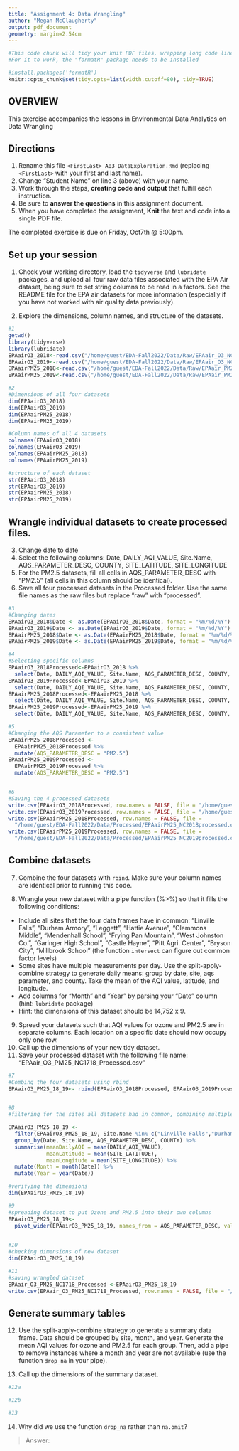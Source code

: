 ```yaml
---
title: "Assignment 4: Data Wrangling"
author: "Megan McClaugherty"
output: pdf_document
geometry: margin=2.54cm
---
```


```r
#This code chunk will tidy your knit PDF files, wrapping long code lines
#For it to work, the "formatR" package needs to be installed

#install.packages('formatR')
knitr::opts_chunk$set(tidy.opts=list(width.cutoff=80), tidy=TRUE)
```

## OVERVIEW

This exercise accompanies the lessons in Environmental Data Analytics on Data Wrangling 

## Directions
1.  Rename this file `<FirstLast>_A03_DataExploration.Rmd` (replacing `<FirstLast>` with your first and last name).
2. Change "Student Name" on line 3 (above) with your name.
3. Work through the steps, **creating code and output** that fulfill each instruction.
4. Be sure to **answer the questions** in this assignment document.
5. When you have completed the assignment, **Knit** the text and code into a single PDF file.

The completed exercise is due on Friday, Oct7th @ 5:00pm.

## Set up your session 
1. Check your working directory, load the `tidyverse` and `lubridate` packages, and upload all four raw data files associated with the EPA Air dataset, being sure to set string columns to be read in a factors. See the README file for the EPA air datasets for more information (especially if you have not worked with air quality data previously). 


2. Explore the dimensions, column names, and structure of the datasets. 

```r
#1 
getwd()
library(tidyverse)
library(lubridate)
EPAairO3_2018<-read.csv("/home/guest/EDA-Fall2022/Data/Raw/EPAair_O3_NC2018_raw.csv", stringsAsFactors = TRUE)
EPAairO3_2019<-read.csv("/home/guest/EDA-Fall2022/Data/Raw/EPAair_O3_NC2019_raw.csv", stringsAsFactors = TRUE)
EPAairPM25_2018<-read.csv("/home/guest/EDA-Fall2022/Data/Raw/EPAair_PM25_NC2018_raw.csv", stringsAsFactors = TRUE)
EPAairPM25_2019<-read.csv("/home/guest/EDA-Fall2022/Data/Raw/EPAair_PM25_NC2019_raw.csv", stringsAsFactors = TRUE)

#2
#Dimensions of all four datasets
dim(EPAairO3_2018)
dim(EPAairO3_2019)
dim(EPAairPM25_2018)
dim(EPAairPM25_2019)

#Column names of all 4 datasets 
colnames(EPAairO3_2018)
colnames(EPAairO3_2019)
colnames(EPAairPM25_2018)
colnames(EPAairPM25_2019)

#structure of each dataset
str(EPAairO3_2018)
str(EPAairO3_2019)
str(EPAairPM25_2018)
str(EPAairPM25_2019)
```

## Wrangle individual datasets to create processed files.
3. Change date to date
4. Select the following columns: Date, DAILY_AQI_VALUE, Site.Name, AQS_PARAMETER_DESC, COUNTY, SITE_LATITUDE, SITE_LONGITUDE
5. For the PM2.5 datasets, fill all cells in AQS_PARAMETER_DESC with "PM2.5" (all cells in this column should be identical).
6. Save all four processed datasets in the Processed folder. Use the same file names as the raw files but replace "raw" with "processed".

```r
#3 
#Changing dates
EPAairO3_2018$Date <- as.Date(EPAairO3_2018$Date, format = "%m/%d/%Y")
EPAairO3_2019$Date <- as.Date(EPAairO3_2019$Date, format = "%m/%d/%Y")
EPAairPM25_2018$Date <- as.Date(EPAairPM25_2018$Date, format = "%m/%d/%Y")
EPAairPM25_2019$Date <- as.Date(EPAairPM25_2019$Date, format = "%m/%d/%Y")

#4
#Selecting specific columns
EPAairO3_2018Processed<-EPAairO3_2018 %>% 
  select(Date, DAILY_AQI_VALUE, Site.Name, AQS_PARAMETER_DESC, COUNTY, SITE_LATITUDE, SITE_LONGITUDE)
EPAairO3_2019Processed<-EPAairO3_2019 %>% 
  select(Date, DAILY_AQI_VALUE, Site.Name, AQS_PARAMETER_DESC, COUNTY, SITE_LATITUDE, SITE_LONGITUDE)
EPAairPM25_2018Processed<-EPAairPM25_2018 %>% 
  select(Date, DAILY_AQI_VALUE, Site.Name, AQS_PARAMETER_DESC, COUNTY, SITE_LATITUDE, SITE_LONGITUDE)
EPAairPM25_2019Processed<-EPAairPM25_2019 %>% 
  select(Date, DAILY_AQI_VALUE, Site.Name, AQS_PARAMETER_DESC, COUNTY, SITE_LATITUDE, SITE_LONGITUDE)

#5 
#Changing the AQS Parameter to a consistent value
EPAairPM25_2018Processed <-
  EPAairPM25_2018Processed %>% 
  mutate(AQS_PARAMETER_DESC = "PM2.5")
EPAairPM25_2019Processed <-
  EPAairPM25_2019Processed %>% 
  mutate(AQS_PARAMETER_DESC = "PM2.5")


#6
#Saving the 4 processed datasets
write.csv(EPAairO3_2018Processed, row.names = FALSE, file = "/home/guest/EDA-Fall2022/Data/Processed/EPAair_O3_NC2018_processed.csv")
write.csv(EPAairO3_2019Processed, row.names = FALSE, file = "/home/guest/EDA-Fall2022/Data/Processed/EPAair_O3_NC2019_processed.csv")
write.csv(EPAairPM25_2018Processed, row.names = FALSE, file =
  "/home/guest/EDA-Fall2022/Data/Processed/EPAairPM25_NC2018processed.csv")
write.csv(EPAairPM25_2019Processed, row.names = FALSE, file =
  "/home/guest/EDA-Fall2022/Data/Processed/EPAairPM25_NC2019processed.csv")
```


## Combine datasets
7. Combine the four datasets with `rbind`. Make sure your column names are identical prior to running this code. 

8. Wrangle your new dataset with a pipe function (%>%) so that it fills the following conditions: 

* Include all sites that the four data frames have in common: "Linville Falls", "Durham Armory", "Leggett", "Hattie Avenue", "Clemmons Middle", "Mendenhall School", "Frying Pan Mountain", "West Johnston Co.", "Garinger High School", "Castle Hayne", "Pitt Agri. Center", "Bryson City", "Millbrook School" (the function `intersect` can figure out common factor levels)
* Some sites have multiple measurements per day. Use the split-apply-combine strategy to generate daily means: group by date, site, aqs parameter, and county. Take the mean of the AQI value, latitude, and longitude.
* Add columns for "Month" and "Year" by parsing your "Date" column (hint: `lubridate` package)
* Hint: the dimensions of this dataset should be 14,752 x 9.

9. Spread your datasets such that AQI values for ozone and PM2.5 are in separate columns. Each location on a specific date should now occupy only one row.
10. Call up the dimensions of your new tidy dataset.
11. Save your processed dataset with the following file name: "EPAair_O3_PM25_NC1718_Processed.csv"

```r
#7
#Combing the four datasets using rbind
EPAairO3_PM25_18_19<- rbind(EPAairO3_2018Processed, EPAairO3_2019Processed, EPAairPM25_2018Processed, EPAairPM25_2019Processed)


#8
#filtering for the sites all datasets had in common, combining multiple measurements

EPAairO3_PM25_18_19 <-
  filter(EPAairO3_PM25_18_19, Site.Name %in% c("Linville Falls","Durham Armory","Leggett","Hattie Avenue","Clemmons Middle","Mendenhall School","Frying Pan Mountain","West Johnston Co.","Garinger High School","Castle Hayne","Pitt Agri. Center","Bryson City","Millbrook School")) %>% 
  group_by(Date, Site.Name, AQS_PARAMETER_DESC, COUNTY) %>% 
  summarise(meanDailyAQI = mean(DAILY_AQI_VALUE),
            meanLatitude = mean(SITE_LATITUDE),
            meanLongitude = mean(SITE_LONGITUDE)) %>% 
  mutate(Month = month(Date)) %>% 
  mutate(Year = year(Date))

#verifying the dimensions
dim(EPAairO3_PM25_18_19)

#9
#spreading dataset to put Ozone and PM2.5 into their own columns
EPAairO3_PM25_18_19<-
  pivot_wider(EPAairO3_PM25_18_19, names_from = AQS_PARAMETER_DESC, values_from = meanDailyAQI)
  

#10
#checking dimensions of new dataset
dim(EPAairO3_PM25_18_19)

#11
#saving wrangled dataset
EPAair_O3_PM25_NC1718_Processed <-EPAairO3_PM25_18_19
write.csv(EPAair_O3_PM25_NC1718_Processed, row.names = FALSE, file = "/home/guest/EDA-Fall2022/Data/Processed/EPAair_O3_PM25_NC1718_Processed.csv")

```


## Generate summary tables
12. Use the split-apply-combine strategy to generate a summary data frame. Data should be grouped by site, month, and year. Generate the mean AQI values for ozone and PM2.5 for each group. Then, add a pipe to remove instances where a month and year are not available (use the function `drop_na` in your pipe). 

13. Call up the dimensions of the summary dataset.

```r
#12a

#12b

#13

```

14. Why did we use the function `drop_na` rather than `na.omit`?

> Answer: 
